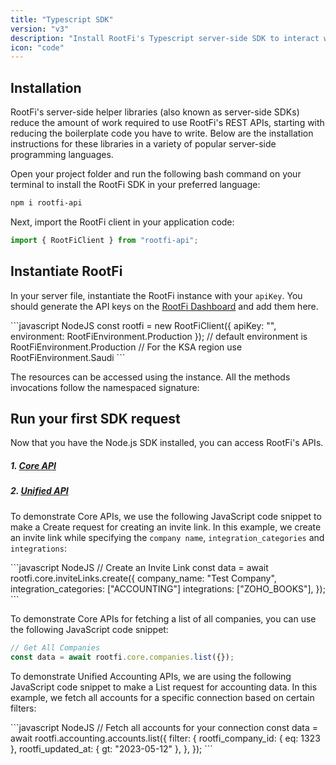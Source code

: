 ```yaml
---
title: "Typescript SDK"
version: "v3"
description: "Install RootFi's Typescript server-side SDK to interact with RootFi APIs"
icon: "code"
---
```


## Installation

RootFi's server-side helper libraries (also known as server-side SDKs) reduce the amount of work required to use RootFi's REST APIs, starting with reducing the boilerplate code you have to write. Below are the installation instructions for these libraries in a variety of popular server-side programming languages.

Open your project folder and run the following bash command on your terminal to install the RootFi SDK in your preferred language:

<CodeGroup>

```bash NodeJS
npm i rootfi-api
```

</CodeGroup>

Next, import the RootFi client in your application code:

<CodeGroup>

```javascript NodeJS
import { RootFiClient } from "rootfi-api";
```

</CodeGroup>

## Instantiate RootFi

In your server file, instantiate the RootFi instance with your `apiKey`. You should generate the API keys on the [RootFi Dashboard](https://integrate.rootfi.dev/settings) and add them here.

<CodeGroup>
```javascript NodeJS
const rootfi = new RootFiClient({ apiKey: "<api_key>", environment: RootFiEnvironment.Production });
// default environment is RootFiEnvironment.Production
// For the KSA region use RootFiEnvironment.Saudi
```
</CodeGroup>

The resources can be accessed using the instance. All the methods invocations follow the namespaced signature:

## Run your first SDK request

Now that you have the Node.js SDK installed, you can access RootFi's APIs.

##### 1. [Core API](/api-reference/v3/core/companies/get-all-companies)

##### 2. [Unified API](/api-reference/v3/accounting/accounts/get-all-accounts)

To demonstrate Core APIs, we use the following JavaScript code snippet to make a Create request for creating an invite link. In this example, we create an invite link while specifying the `company name`, `integration_categories` and `integrations`:

<CodeGroup>
```javascript NodeJS
// Create an Invite Link
const data = await rootfi.core.inviteLinks.create({
  company_name: "Test Company",
  integration_categories: ["ACCOUNTING"]
  integrations: ["ZOHO_BOOKS"],
});
```
</CodeGroup>

To demonstrate Core APIs for fetching a list of all companies, you can use the following JavaScript code snippet:

<CodeGroup>

```javascript NodeJS
// Get All Companies
const data = await rootfi.core.companies.list({});
```

</CodeGroup>

To demonstrate Unified Accounting APIs, we are using the following JavaScript code snippet to make a List request for accounting data. In this example, we fetch all accounts for a specific connection based on certain filters:

<CodeGroup>
```javascript NodeJS
// Fetch all accounts for your connection
const data = await rootfi.accounting.accounts.list({
  filter: {
    rootfi_company_id: { eq: 1323 },
    rootfi_updated_at: { gt: "2023-05-12" },
  },
});
```
</CodeGroup>
